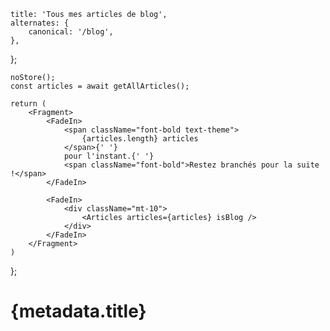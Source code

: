 
    title: 'Tous mes articles de blog',
    alternates: {
        canonical: '/blog',
    },
};

    noStore();
    const articles = await getAllArticles();

    return (
        <Fragment>
            <FadeIn>
                <span className="font-bold text-theme">
                    {articles.length} articles
                </span>{' '}
                pour l'instant.{' '}
                <span className="font-bold">Restez branchés pour la suite !</span>
            </FadeIn>

            <FadeIn>
                <div className="mt-10">
                    <Articles articles={articles} isBlog />
                </div>
            </FadeIn>
        </Fragment>
    )
};

# {metadata.title}
<AnimatedNameLink />

<FadeInStagger className="mt-10" faster>
    <Blog />
</FadeInStagger>
